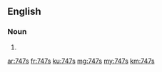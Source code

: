 ==English==

===Noun===
{{head|en}}

# {{plural of|747}}

[[ar:747s]]
[[fr:747s]]
[[ku:747s]]
[[mg:747s]]
[[my:747s]]
[[km:747s]]